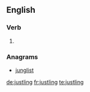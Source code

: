 ==English==

===Verb===
{{head|en}}

# {{present participle of|justle}}

===Anagrams===
* [[junglist#English|junglist]]

[[de:justling]]
[[fr:justling]]
[[te:justling]]